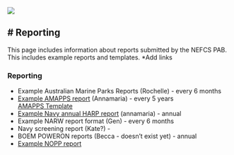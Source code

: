 ![](/figs/infographics/NEFSC_specie_boat.png)

# Reporting 
---
This page includes information about reports submitted by the NEFCS PAB. This includes example reports and templates. *Add links

### Reporting
* Example Australian Marine Parks Reports (Rochelle) - every 6 months
* [Example AMAPPS report](/content/Reporting/AMAPPS/AMAPPS_2019.pdf) (Annamaria) - every 5 years \
[AMAPPS Template](/content/Reporting/AMAPPS/AMAPPS_TEMPLATE.pdf)
* [Example Navy annual HARP report](/content/Reporting/NAVY/NAVY_Report.pdf) (annamaria) - annual
* Example NARW report format (Gen) - every 6 months
* Navy screening report (Kate?) - 
* BOEM POWERON reports (Becca - doesn't exist yet) - annual
* [Example NOPP report](/content/Reporting/NOPP/NOPP_2013.pdf)


